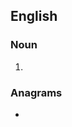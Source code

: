 {{also|réallocations}}
==English==

===Noun===
{{head|en|noun plural form}}

# {{plural of|reallocation|lang=en}}

===Anagrams===
* {{anagrams|en|a=aaceillnoorst|alloreactions}}